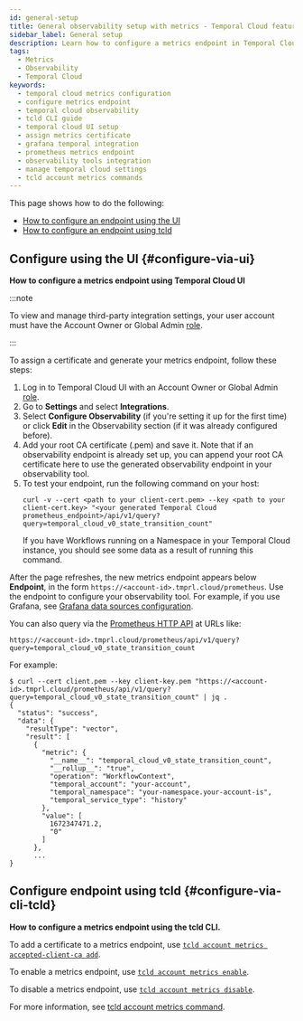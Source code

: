 ```yaml
---
id: general-setup
title: General observability setup with metrics - Temporal Cloud feature guide
sidebar_label: General setup
description: Learn how to configure a metrics endpoint in Temporal Cloud using the UI or tcld CLI, assign certificates, and integrate with observability tools like Grafana.
tags:
  - Metrics
  - Observability
  - Temporal Cloud
keywords:
  - temporal cloud metrics configuration
  - configure metrics endpoint
  - temporal cloud observability
  - tcld CLI guide
  - temporal cloud UI setup
  - assign metrics certificate
  - grafana temporal integration
  - prometheus metrics endpoint
  - observability tools integration
  - manage temporal cloud settings
  - tcld account metrics commands
---
```


This page shows how to do the following:

- [How to configure an endpoint using the UI](#configure-via-ui)
- [How to configure an endpoint using tcld](#configure-via-cli-tcld)

## Configure using the UI {#configure-via-ui}

**How to configure a metrics endpoint using Temporal Cloud UI**

:::note

To view and manage third-party integration settings, your user account must have the Account Owner or Global Admin [role](/cloud/users#account-level-roles).

:::

To assign a certificate and generate your metrics endpoint, follow these steps:

1. Log in to Temporal Cloud UI with an Account Owner or Global Admin [role](/cloud/users#account-level-roles).
2. Go to **Settings** and select **Integrations**.
3. Select **Configure Observability** (if you're setting it up for the first time) or click **Edit** in the Observability section (if it was already configured before).
4. Add your root CA certificate (.pem) and save it.
   Note that if an observability endpoint is already set up, you can append your root CA certificate here to use the generated observability endpoint in your observability tool.
5. To test your endpoint, run the following command on your host:
   ```
   curl -v --cert <path to your client-cert.pem> --key <path to your client-cert.key> "<your generated Temporal Cloud prometheus_endpoint>/api/v1/query?query=temporal_cloud_v0_state_transition_count"
   ```
   If you have Workflows running on a Namespace in your Temporal Cloud instance, you should see some data as a result of running this command.

After the page refreshes, the new metrics endpoint appears below **Endpoint**, in the form `https://<account-id>.tmprl.cloud/prometheus`.
Use the endpoint to configure your observability tool.
For example, if you use Grafana, see [Grafana data sources configuration](/cloud/metrics/prometheus-grafana#grafana-data-sources-configuration).

You can also query via the [Prometheus HTTP API](https://prometheus.io/docs/prometheus/latest/querying/api/) at URLs like:

```
https://<account-id>.tmprl.cloud/prometheus/api/v1/query?query=temporal_cloud_v0_state_transition_count
```

For example:

```
$ curl --cert client.pem --key client-key.pem "https://<account-id>.tmprl.cloud/prometheus/api/v1/query?query=temporal_cloud_v0_state_transition_count" | jq .
{
  "status": "success",
  "data": {
    "resultType": "vector",
    "result": [
      {
        "metric": {
          "__name__": "temporal_cloud_v0_state_transition_count",
          "__rollup__": "true",
          "operation": "WorkflowContext",
          "temporal_account": "your-account",
          "temporal_namespace": "your-namespace.your-account-is",
          "temporal_service_type": "history"
        },
        "value": [
          1672347471.2,
          "0"
        ]
      },
      ...
}
```

## Configure endpoint using tcld {#configure-via-cli-tcld}

**How to configure a metrics endpoint using the tcld CLI.**

To add a certificate to a metrics endpoint, use [`tcld account metrics accepted-client-ca add`](/cloud/tcld/account#add).

To enable a metrics endpoint, use [`tcld account metrics enable`](/cloud/tcld/account#enable).

To disable a metrics endpoint, use [`tcld account metrics disable`](/cloud/tcld/account#disable).

For more information, see [tcld account metrics command](/cloud/tcld/account#metrics).
